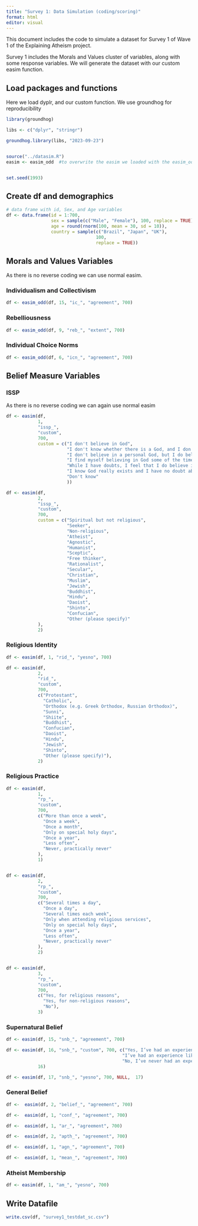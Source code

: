 ```yaml
---
title: "Survey 1: Data Simulation (coding/scoring)"
format: html
editor: visual
---
```


This document includes the code to simulate a dataset for Survey 1 of Wave 1 of the Explaining Atheism project.

Survey 1 includes the Morals and Values cluster of variables, along with some response variables. We will generate the dataset with our custom easim function.

## Load packages and functions

Here we load dyplr, and our custom function. We use groundhog for reproducibility

```r

library(groundhog)

libs <- c("dplyr", "stringr")

groundhog.library(libs, "2023-09-23")


source("../datasim.R")
easim <- easim_odd  #to overwrite the easim we loaded with the easim_odd (so we get alternating cols) rather than changing all the code below to easim_odd


set.seed(1993)
```

## Create df and demographics

```r
# data frame with id, Sex, and Age variables
df <- data.frame(id = 1:700,
                 sex = sample(c("Male", "Female"), 100, replace = TRUE),
                 age = round(rnorm(100, mean = 30, sd = 10)), 
                 country = sample(c("Brazil", "Japan", "UK"),
                                  100,
                                  replace = TRUE))
```

## Morals and Values Variables

As there is no reverse coding we can use normal easim.

### Individualism and Collectivism

```r

df <- easim_odd(df, 15, "ic_", "agreement", 700)

```

### Rebelliousness

```r
df <- easim_odd(df, 9, "reb_", "extent", 700)
```

### Individual Choice Norms

```r
df <- easim_odd(df, 6, "icn_", "agreement", 700)
```

## Belief Measure Variables

### ISSP

As there is no reverse coding we can again use normal easim

```r

df <- easim(df,
            1,
            "issp_",
            "custom",
            700,
            custom = c("I don't believe in God",
                       "I don't know whether there is a God, and I don't believe there is any way to find out",
                       "I don't believe in a personal God, but I do believe in a Higher Power of some kind",
                       "I find myself believing in God some of the time, but not at others",
                       "While I have doubts, I feel that I do believe in God.",
                       "I know God really exists and I have no doubt about it.",
                       "Don't know"
                       ))

df <- easim(df,
            2,
            "issp_",
            "custom",
            700,
            custom = c("Spiritual but not religious",
                       "Seeker",
                       "Non-religious",
                       "Atheist",
                       "Agnostic",
                       "Humanist",
                       "Sceptic",
                       "Free thinker",
                       "Rationalist",
                       "Secular",
                       "Christian",
                       "Muslim",
                       "Jewish",
                       "Buddhist",
                       "Hindu",
                       "Daoist",
                       "Shinto",
                       "Confucian",
                       "Other (please specify)"
            ), 
            2)

```

### Religious Identity

```r

df <- easim(df, 1, "rid_", "yesno", 700)

df <- easim(df,
            2,
            "rid_",
            "custom",
            700,
            c("Protestant",
              "Catholic",
              "Orthodox (e.g. Greek Orthodox, Russian Orthodox)",
              "Sunni",
              "Shiite",
              "Buddhist",
              "Confucian",
              "Daoist",
              "Hindu",
              "Jewish",
              "Shinto",
              "Other (please specify)"),
            2)


```

### Religious Practice

```r

df <- easim(df,
            1,
            "rp_",
            "custom",
            700,
            c("More than once a week",
              "Once a week",
              "Once a month",
              "Only on special holy days",
              "Once a year",
              "Less often",
              "Never, practically never"
            ),
            1)


df <- easim(df,
            2,
            "rp_",
            "custom",
            700,
            c("Several times a day",
              "Once a day",
              "Several times each week",
              "Only when attending religious services",
              "Only on special holy days",
              "Once a year",
              "Less often",
              "Never, practically never"
            ),
            2)


df <- easim(df,
            3,
            "rp_",
            "custom",
            700,
            c("Yes, for religious reasons",
              "Yes, for non-religious reasons",
              "No"),
            3)

```

### Supernatural Belief

```r

df <- easim(df, 15, "snb_", "agreement", 700)

df <- easim(df, 16, "snb_", "custom", 700, c("Yes, I’ve had an experience like this.",
                                            "I’ve had an experience like this, but I didn’t associate it with a spiritual force.",
                                            "No, I’ve never had an experience like this."),
            16)

df <- easim(df, 17, "snb_", "yesno", 700, NULL,  17)


```

### General Belief

```r

df <-  easim(df, 2, "belief_", "agreement", 700)

df <-  easim(df, 1, "conf_", "agreement", 700)

df <-  easim(df, 1, "ar_", "agreement", 700)

df <-  easim(df, 2, "apth_", "agreement", 700)

df <-  easim(df, 1, "agn_", "agreement", 700)

df <-  easim(df, 1, "mean_", "agreement", 700)

```

### Atheist Membership

```r

df <- easim(df, 1, "am_", "yesno", 700)
```

## Write Datafile

```r
write.csv(df, "survey1_testdat_sc.csv")
```

